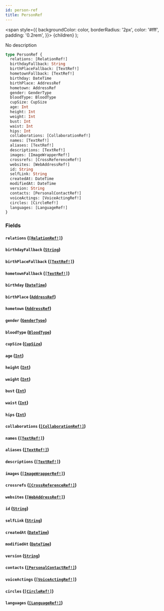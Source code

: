 ```yaml
---
id: person-ref
title: PersonRef
---
```


<span
style={{
      backgroundColor: color,
      borderRadius: '2px',
      color: '#fff',
      padding: '0.2rem',
    }}>
{children}
</span>
);

No description

```graphql
type PersonRef {
  relations: [RelationRef!]
  birthdayFallback: String
  birthPlaceFallback: [TextRef!]
  hometownFallback: [TextRef!]
  birthday: DateTime
  birthPlace: AddressRef
  hometown: AddressRef
  gender: GenderType
  bloodType: BloodType
  cupSize: CupSize
  age: Int
  height: Int
  weight: Int
  bust: Int
  waist: Int
  hips: Int
  collaborations: [CollaborationRef!]
  names: [TextRef!]
  aliases: [TextRef!]
  descriptions: [TextRef!]
  images: [ImageWrapperRef!]
  crossrefs: [CrossReferenceRef!]
  websites: [WebAddressRef!]
  id: String
  selfLink: String
  createdAt: DateTime
  modifiedAt: DateTime
  version: String
  contacts: [PersonalContactRef!]
  voiceActings: [VoiceActingRef!]
  circles: [CircleRef!]
  languages: [LanguageRef!]
}
```

### Fields

#### `relations` ([`[RelationRef!]`](/docs/schema/inputs/relation-ref))

#### `birthdayFallback` ([`String`](/docs/schema/scalars/string))

#### `birthPlaceFallback` ([`[TextRef!]`](/docs/schema/inputs/text-ref))

#### `hometownFallback` ([`[TextRef!]`](/docs/schema/inputs/text-ref))

#### `birthday` ([`DateTime`](/docs/schema/scalars/date-time))

#### `birthPlace` ([`AddressRef`](/docs/schema/inputs/address-ref))

#### `hometown` ([`AddressRef`](/docs/schema/inputs/address-ref))

#### `gender` ([`GenderType`](/docs/schema/enums/gender-type))

#### `bloodType` ([`BloodType`](/docs/schema/enums/blood-type))

#### `cupSize` ([`CupSize`](/docs/schema/enums/cup-size))

#### `age` ([`Int`](/docs/schema/scalars/int))

#### `height` ([`Int`](/docs/schema/scalars/int))

#### `weight` ([`Int`](/docs/schema/scalars/int))

#### `bust` ([`Int`](/docs/schema/scalars/int))

#### `waist` ([`Int`](/docs/schema/scalars/int))

#### `hips` ([`Int`](/docs/schema/scalars/int))

#### `collaborations` ([`[CollaborationRef!]`](/docs/schema/inputs/collaboration-ref))

#### `names` ([`[TextRef!]`](/docs/schema/inputs/text-ref))

#### `aliases` ([`[TextRef!]`](/docs/schema/inputs/text-ref))

#### `descriptions` ([`[TextRef!]`](/docs/schema/inputs/text-ref))

#### `images` ([`[ImageWrapperRef!]`](/docs/schema/inputs/image-wrapper-ref))

#### `crossrefs` ([`[CrossReferenceRef!]`](/docs/schema/inputs/cross-reference-ref))

#### `websites` ([`[WebAddressRef!]`](/docs/schema/inputs/web-address-ref))

#### `id` ([`String`](/docs/schema/scalars/string))

#### `selfLink` ([`String`](/docs/schema/scalars/string))

#### `createdAt` ([`DateTime`](/docs/schema/scalars/date-time))

#### `modifiedAt` ([`DateTime`](/docs/schema/scalars/date-time))

#### `version` ([`String`](/docs/schema/scalars/string))

#### `contacts` ([`[PersonalContactRef!]`](/docs/schema/inputs/personal-contact-ref))

#### `voiceActings` ([`[VoiceActingRef!]`](/docs/schema/inputs/voice-acting-ref))

#### `circles` ([`[CircleRef!]`](/docs/schema/inputs/circle-ref))

#### `languages` ([`[LanguageRef!]`](/docs/schema/inputs/language-ref))
